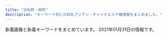 ```yaml
---
title: "浜松町・田町"
description: "キーワード別にの巨乳アジアン・チャイナエステ嬢情報をまとめました。"
---
```


新着画像と新着キーワードをまとめています。
2021年01月31日の情報です。

<DmmAffiliateIns />
<KeywordTable
  shops={
    [
    {
        "keywords": {
            "85": 4,
            "88": 10,
            "87": 6,
            "E": 6,
            "84": 4
        },
        "station": "JR\u7530\u753a\u99c5\u4e09\u7530\u53e3",
        "url": "http://body-heal.net/",
        "img_links": [
            "http://body-heal.net/staffPhoto/b20180926231950.jpg",
            "http://body-heal.net/staffPhoto/b20180721035111.jpg",
            "http://body-heal.net/staffPhoto/b20190117105438.jpg",
            "http://body-heal.net/staffPhoto/b20190218130854.jpg",
            "http://body-heal.net/images/store/06.jpg",
            "http://body-heal.net/staffPhoto/b20190608220420.jpg",
            "http://body-heal.net/uploadfiles/images/campaignBodyHealNet.jpg",
            "http://body-heal.net/staffPhoto/b20190120201033.jpg",
            "http://body-heal.net/images/store/04.jpg",
            "http://body-heal.net/js/sliderLine/slide_next.png",
            "http://body-heal.net/images/access/01.jpg",
            "http://body-heal.net/images/access/03.jpg",
            "http://body-heal.net/images/store/05.jpg",
            "http://body-heal.net/images/access/04.jpg",
            "http://body-heal.net/images/show.jpg",
            "http://body-heal.net/images/access/02.jpg",
            "http://body-heal.net/images/store/01.jpg",
            "http://body-heal.net/staffPhoto/b20190608222039.jpg",
            "http://body-heal.net/js/sliderLine/slide_prev.png",
            "http://body-heal.net/images/access/05.jpg"
        ],
        "name": "Tami"
    },
    {
        "keywords": {
            "88": 3,
            "86": 14,
            "84": 6,
            "85": 16,
            "90": 2,
            "\u80f8": 1
        },
        "name": "LEON",
        "url": "http://es-leon.link/",
        "img_links": [
            "http://es-leon.link/photos/sites/45/2020/10/2020100103205130.jpg",
            "http://es-leon.link/images/guide4.jpg",
            "http://es-leon.link/photos/sites/45/2021/01/2021010815020621.jpg",
            "http://es-leon.link/images/guide7.jpg",
            "http://es-leon.link/photos/sites/45/2020/11/2020110919590942.jpg",
            "http://es-leon.link/images/nav_link04_no.png",
            "http://es-leon.link/images/qr.png",
            "http://es-leon.link/photos/sites/45/2020/10/2020102507501385.jpg",
            "http://es-leon.link/images/slider01.jpg",
            "http://es-leon.link/photos/sites/45/2020/10/2020101404192576.jpg",
            "http://es-leon.link/images/slider03.jpg",
            "http://es-leon.link/photos/sites/45/2021/01/2021012521314587.jpg",
            "http://es-leon.link/photos/sites/45/2020/10/202010010328436.jpg",
            "http://es-leon.link/photos/sites/45/2020/10/2020101318300043.jpg",
            "http://es-leon.link/images/guide2.jpg",
            "http://es-leon.link/photos/sites/45/2020/11/2020110919583922.jpg",
            "http://es-leon.link/images/nav_link02_no.png",
            "http://es-leon.link/photos/sites/45/2021/01/2021012704390070.jpg",
            "http://es-leon.link/photos/sites/45/2020/10/2020102507510838.jpg",
            "http://es-leon.link/images/slider02.jpg",
            "http://es-leon.link/images/img_info.jpg",
            "http://es-leon.link/photos/sites/45/2020/10/2020100103240520.jpg",
            "http://es-leon.link/photos/sites/45/2020/12/2020120418563847.jpg",
            "http://es-leon.link/photos/sites/45/2021/01/202101312151233.jpg",
            "http://es-leon.link/photos/sites/45/2021/01/2021012518580693.jpg",
            "http://es-leon.link/photos/sites/45/2020/10/2020100103205186.jpg",
            "http://es-leon.link/photos/sites/45/2020/11/2020110919573849.jpg",
            "http://es-leon.link/photos/sites/45/2021/01/2021012704395958.jpg",
            "http://es-leon.link/photos/sites/45/2020/11/2020110919595348.jpg",
            "http://es-leon.link/photos/sites/45/2020/10/2020101318404076.jpg",
            "http://es-leon.link/photos/sites/45/2021/01/202101191348045.jpg",
            "http://es-leon.link/photos/sites/45/2021/01/2021013015574893.jpg",
            "http://es-leon.link/photos/sites/45/2020/10/2020101318294854.jpg",
            "http://es-leon.link/photos/sites/45/2020/10/2020101318405051.jpg",
            "http://es-leon.link/photos/sites/45/2020/10/2020102507504664.jpg",
            "http://es-leon.link/images/guide6.jpg",
            "http://es-leon.link/images/profile.png",
            "http://es-leon.link/photos/sites/45/2020/12/2020120418570321.jpg",
            "http://es-leon.link/photos/sites/45/2021/01/2021012715504278.jpg",
            "http://es-leon.link/images/guide5.jpg",
            "http://es-leon.link/photos/sites/45/2020/11/2020110919593136.jpg",
            "http://es-leon.link/images/guide1.png",
            "http://es-leon.link/photos/sites/45/2020/10/2020101205424345.jpg",
            "http://es-leon.link/images/nav_link06_no.png",
            "http://es-leon.link/photos/sites/45/2020/11/2020110219263997.jpg",
            "http://es-leon.link/images/lineline.png",
            "http://es-leon.link/photos/sites/45/2020/10/2020101318402898.jpg",
            "http://es-leon.link/images/card.png",
            "http://es-leon.link/images/guide1.jpg",
            "http://es-leon.link/images/nav_link07_no.png",
            "http://es-leon.link/images/guide3.jpg",
            "http://es-leon.link/photos/sites/45/2020/10/2020100103205050.jpg",
            "http://es-leon.link/photos/sites/45/2020/10/2020100103034891.jpg",
            "http://es-leon.link/photos/sites/45/2020/10/2020101205420372.jpg",
            "http://es-leon.link/photos/sites/45/2020/10/2020101205422328.jpg",
            "http://es-leon.link/images/nav_link05_no.png",
            "http://es-leon.link/photos/sites/45/2020/10/2020102507503499.jpg",
            "http://es-leon.link/images/nav_link03_no.png",
            "http://es-leon.link/photos/sites/45/2020/10/2020100103240526.jpg",
            "http://es-leon.link/images/slider04.jpg",
            "http://es-leon.link/images/pagetop.jpg",
            "http://es-leon.link/images/guide8.jpg",
            "http://es-leon.link/photos/sites/45/2021/01/2021010815022674.jpg",
            "http://es-leon.link/photos/sites/45/2020/11/2020111904152242.jpg",
            "http://es-leon.link/photos/sites/45/2021/01/2021013016413450.jpg",
            "http://es-leon.link/photos/sites/45/2021/01/2021012715354091.jpg",
            "http://es-leon.link/photos/sites/45/2020/10/2020100103284496.jpg",
            "http://es-leon.link/images/slider00.jpg",
            "http://es-leon.link/images/nav_link01_no.png",
            "http://es-leon.link/images/header.png",
            "http://es-leon.link/photos/sites/45/2020/10/2020102507495672.jpg",
            "http://es-leon.link/images/guide2.png"
        ],
        "station": "JR\u65b0\u6a4b\u99c5\u70cf\u68ee\u53e3"
    },
    {
        "keywords": {},
        "station": "JR\u65b0\u6a4b\u99c5\u65e5\u6bd4\u8c37\u53e3",
        "name": "\u862d \u990a\u8eab\u9928",
        "img_links": [
            "http://heal-arm.com/media/sites/6/2020/05/2-1.jpg",
            "http://heal-arm.com/media/sites/6/2020/05/favicon.png",
            "http://heal-arm.com/media/sites/6/2020/05/2.jpg",
            "http://heal-arm.com/media/sites/6/elementor/thumbs/favicon-p04pr4k6jngsiakzwccm2bkknysbm22i953lrof2dk.png",
            "http://heal-arm.com/media/sites/6/2020/05/1-1.jpg",
            "http://heal-arm.com/media/sites/6/2020/05/1.jpg",
            "http://heal-arm.com/media/sites/6/2020/05/4.jpg",
            "http://heal-arm.com/media/sites/6/2020/05/3.jpg",
            "http://heal-arm.com/media/sites/6/2020/12/1.jpg",
            "http://heal-arm.com/media/sites/6/2020/05/3-1.jpg",
            "http://heal-arm.com/media/sites/6/2021/01/5569E868-7ACE-4BF2-9F7C-D9B6DD8BCB4A.jpeg",
            "http://heal-arm.com/media/sites/6/2021/01/5569E868-7ACE-4BF2-9F7C-D9B6DD8BCB4A-225x300.jpeg"
        ],
        "url": "http://heal-arm.com/"
    },
    {
        "name": "\u68ee\u306e\u9999",
        "url": "https://www.morinokaori-massage.com/",
        "keywords": {},
        "station": "JR\u7530\u753a\u99c5\u897f\u53e3",
        "img_links": [
            "https://static.wixstatic.com/media/c0eb72_026f8703429f4d1a93067d6664ba9e24~mv2.png",
            "https://static.wixstatic.com/media/c0eb72_349ce6f6faed4c09b9ec1e412ba7a370~mv2.jpg",
            "https://static.wixstatic.com/media/c0eb72_068fd8e3a6034963bb1dcf1002759294~mv2.png",
            "https://static.wixstatic.com/media/c0eb72_43f5a28bd3004602b64ed4bc3095af0e~mv2.png",
            "https://static.wixstatic.com/media/c0eb72_9f57c6ba804e4a55805040f7832a3bb9~mv2.png"
        ]
    },
    {
        "url": "https://minazuki-tokyo.com/",
        "station": "JR\u6d5c\u677e\u753a\u99c5\u5357\u53e3",
        "keywords": {
            "87": 2,
            "C": 2,
            "83": 3,
            "90": 2,
            "86": 1
        },
        "img_links": [
            "https://minazuki-tokyo.com/wp-content/uploads/2020/11/staff1-200x200.png",
            "https://minazuki-tokyo.com/wp-content/uploads/2020/11/photo02.png",
            "https://minazuki-tokyo.com/wp-content/uploads/2020/11/news03-390x195.png",
            "https://minazuki-tokyo.com/wp-content/uploads/2020/11/staff6-200x200.png",
            "https://minazuki-tokyo.com/wp-content/uploads/2020/11/sub04_p.png",
            "https://minazuki-tokyo.com/wp-content/uploads/2020/11/news03-200x200.png",
            "https://minazuki-tokyo.com/wp-content/uploads/2020/11/photo04.png",
            "https://minazuki-tokyo.com/wp-content/uploads/2020/11/news05-640x348.png",
            "https://minazuki-tokyo.com/wp-content/uploads/2020/11/staff3.png",
            "https://minazuki-tokyo.com/wp-content/uploads/2020/11/sub03_p.png",
            "https://minazuki-tokyo.com/wp-content/uploads/2020/11/news03-640x348.png",
            "https://minazuki-tokyo.com/wp-content/uploads/2020/11/price.png",
            "https://minazuki-tokyo.com/wp-content/uploads/2020/11/news01-390x195.png",
            "https://minazuki-tokyo.com/wp-content/uploads/2020/11/top1.png",
            "https://minazuki-tokyo.com/wp-content/uploads/2020/11/news05-200x200.png",
            "https://minazuki-tokyo.com/wp-content/uploads/2020/11/news06-390x195.png",
            "https://minazuki-tokyo.com/wp-content/uploads/2020/11/photo05.png",
            "https://minazuki-tokyo.com/wp-content/uploads/2020/11/staff2.png",
            "https://minazuki-tokyo.com/wp-content/uploads/2020/12/add2.png",
            "https://minazuki-tokyo.com/wp-content/uploads/2020/11/news07-640x348.png",
            "https://minazuki-tokyo.com/wp-content/uploads/2020/11/news06-640x348.png",
            "https://minazuki-tokyo.com/wp-content/uploads/2020/11/sub02_p.png",
            "https://minazuki-tokyo.com/wp-content/uploads/2020/11/staff5-200x200.png",
            "https://minazuki-tokyo.com/wp-content/uploads/2020/11/photo01.png",
            "https://minazuki-tokyo.com/wp-content/uploads/2020/11/sub01_p.png",
            "https://minazuki-tokyo.com/wp-content/uploads/2020/11/news01-200x200.png",
            "https://minazuki-tokyo.com/wp-content/uploads/2020/11/news06-200x200.png",
            "https://minazuki-tokyo.com/wp-content/uploads/2020/11/news07-390x195.png",
            "https://minazuki-tokyo.com/wp-content/uploads/2020/11/staff1.png",
            "https://minazuki-tokyo.com/wp-content/uploads/2020/11/news01-640x348.png",
            "https://minazuki-tokyo.com/wp-content/uploads/2020/11/staff3-200x200.png",
            "https://minazuki-tokyo.com/wp-content/uploads/2020/11/news07-200x200.png",
            "https://minazuki-tokyo.com/wp-content/uploads/2020/11/staff5.png",
            "https://minazuki-tokyo.com/wp-content/uploads/2020/11/staff6.png",
            "https://minazuki-tokyo.com/wp-content/uploads/2020/11/news04-640x348.png",
            "https://minazuki-tokyo.com/wp-content/uploads/2020/11/news04-390x195.png",
            "https://minazuki-tokyo.com/wp-content/uploads/2020/11/photo03.png",
            "https://minazuki-tokyo.com/wp-content/uploads/2020/11/staff2-200x200.png",
            "https://minazuki-tokyo.com/wp-content/uploads/2020/11/news05-390x195.png"
        ],
        "name": "\u6c34\u7121\u6708\uff5e\u307f\u306a\u3065\u304d\uff5e"
    },
    {
        "img_links": [
            "https://static.wixstatic.com/media/ff29a7_47d81575374144dda595a587847070b9~mv2.jpg",
            "https://static.wixstatic.com/media/ff29a7_d6b424065e3946fc8a31bd093d286366~mv2.jpg",
            "https://static.wixstatic.com/media/096f64_9dd53b8d3bbc46b7a5d8f8f9f83f67c0~mv2.jpg",
            "https://static.wixstatic.com/media/ff29a7_d9f852b350a141b1ae8d7d80ce91ecfa~mv2.jpg",
            "https://static.wixstatic.com/media/096f64_74d971185d704fdc84b70e0c1b3fad87~mv2.png",
            "https://static.wixstatic.com/media/ff29a7_5a71cab9e560455a86a69dee65e387e6~mv2.jpg",
            "https://static.wixstatic.com/media/ff29a7_996c77cb89cc4012a35bb0813c645fdf~mv2.jpg",
            "https://static.wixstatic.com/media/096f64_f44509cd762744dc939f70f318a6882b~mv2.jpg",
            "https://static.wixstatic.com/media/096f64_86555ca80ef14b6ebdbbf7aa72a380fc~mv2.jpg",
            "https://static.wixstatic.com/media/096f64_10d0713f8b274a5b8f6b2944f7fee791~mv2.jpg",
            "https://static.wixstatic.com/media/096f64_52d4813cc07e460bb6afbcc198483fb5~mv2.jpg",
            "https://static.wixstatic.com/media/096f64_8257be981a5140629dd93b0518612408~mv2.png"
        ],
        "keywords": {},
        "name": "\u30df\u30fc\u30c7\u30a3\u30fc",
        "url": "https://www.meedeemassage.com/",
        "station": "JR\u65b0\u6a4b\u99c5\u65e5\u6bd4\u8c37\u53e3"
    },
    {
        "url": "https://hamamatsucho-esthe.work/",
        "img_links": [
            "https://hamamatsucho-esthe.work/room/4-l.jpg",
            "https://hamamatsucho-esthe.work/images/clear.png",
            "https://hamamatsucho-esthe.work/icon/twitter.png",
            "https://hamamatsucho-esthe.work/staff/yuki-l1.jpg",
            "https://hamamatsucho-esthe.work/staff/momo-l1.jpg",
            "https://hamamatsucho-esthe.work/staff/nanami-l1.jpg",
            "https://hamamatsucho-esthe.work/room/1-l.jpg",
            "https://hamamatsucho-esthe.work/room/4-s.jpg",
            "https://hamamatsucho-esthe.work/room/2-l.jpg",
            "https://hamamatsucho-esthe.work/staff/sora-s1.jpg",
            "https://hamamatsucho-esthe.work/2018/11/09/kana-s1.jpg",
            "https://hamamatsucho-esthe.work/images/main1.jpg",
            "https://hamamatsucho-esthe.work/button/blog.png",
            "https://hamamatsucho-esthe.work/room/esthe1.jpg",
            "https://hamamatsucho-esthe.work/icon/line.png",
            "https://hamamatsucho-esthe.work/menu/gallery.png",
            "https://hamamatsucho-esthe.work/staff/maki-l1.jpg",
            "https://hamamatsucho-esthe.work/2019/11/05/nanami-s1.jpg",
            "https://hamamatsucho-esthe.work/2019/01/14/emi-s1.jpg",
            "https://hamamatsucho-esthe.work/2019/05/25/riko-s1.jpg",
            "https://hamamatsucho-esthe.work/button/staff.png",
            "https://hamamatsucho-esthe.work/menu/home.png",
            "https://hamamatsucho-esthe.work/staff/sora-l1.jpg",
            "https://hamamatsucho-esthe.work/2020/01/05/yuki-s1.jpg",
            "https://hamamatsucho-esthe.work/2018/12/26/sayaka-s1.jpg",
            "https://hamamatsucho-esthe.work/2018/09/10/misa-s1.jpg",
            "https://hamamatsucho-esthe.work/room/3-l.jpg",
            "https://hamamatsucho-esthe.work/menu/friend.png",
            "https://hamamatsucho-esthe.work/2019/05/25/koko-s1.jpg",
            "https://hamamatsucho-esthe.work/icon/facebook.png",
            "https://hamamatsucho-esthe.work/staff/momo-s1.jpg",
            "https://hamamatsucho-esthe.work/button/home.png",
            "https://hamamatsucho-esthe.work/room/2-s.jpg",
            "https://hamamatsucho-esthe.work/room/esthe2.jpg",
            "https://hamamatsucho-esthe.work/staff/riko-s1.jpg",
            "https://hamamatsucho-esthe.work/staff/yuki-s1.jpg",
            "https://hamamatsucho-esthe.work/2020/07/30/maki-s1.jpg",
            "https://hamamatsucho-esthe.work/menu/info.png",
            "https://hamamatsucho-esthe.work/menu/blog.png",
            "https://hamamatsucho-esthe.work/2020/11/06/momo-s1.jpg",
            "https://hamamatsucho-esthe.work/images/flower.png",
            "https://hamamatsucho-esthe.work/room/3-s.jpg",
            "https://hamamatsucho-esthe.work/images/footer-l.png",
            "https://hamamatsucho-esthe.work/room/1-s.jpg",
            "https://hamamatsucho-esthe.work/2019/06/14/riri-s1.jpg",
            "https://hamamatsucho-esthe.work/images/main-sp.jpg",
            "https://hamamatsucho-esthe.work/2018/09/10/sora-s1.jpg",
            "https://hamamatsucho-esthe.work/images/qrcode.png",
            "https://hamamatsucho-esthe.work/staff/nanami-s1.jpg",
            "https://hamamatsucho-esthe.work/staff/maki-s1.jpg",
            "https://hamamatsucho-esthe.work/room/esthe3.jpg",
            "https://hamamatsucho-esthe.work/images/footer-r.png",
            "https://hamamatsucho-esthe.work/icon/google_plus.png"
        ],
        "station": "JR\u6d5c\u677e\u753a\u99c5\u5317\u53e3",
        "keywords": {
            "F": 14,
            "E": 7,
            "C": 14
        },
        "name": "Artemis"
    },
    {
        "station": "JR\u6d5c\u677e\u753a\u99c5\u5357\u53e3",
        "keywords": {},
        "url": "http://www.es-tokyo.link",
        "img_links": [
            "http://www.es-tokyo.link/images/tel.jpg",
            "http://www.es-tokyo.link/img/hikari1.jpg",
            "http://www.es-tokyo.link/images/interior_t.jpg",
            "http://www.es-tokyo.link/images/27.jpg",
            "http://www.es-tokyo.link/images/24.jpg",
            "http://www.es-tokyo.link/images/22.jpg",
            "http://www.es-tokyo.link/images/3.jpg",
            "http://www.es-tokyo.link/img/izumi2.jpg",
            "http://www.es-tokyo.link/img/erin2.jpg",
            "http://www.es-tokyo.link/images/head.jpg",
            "http://www.es-tokyo.link/images/mobile.jpg",
            "http://www.es-tokyo.link/img/suzu1.jpg",
            "http://www.es-tokyo.link/images/b3.jpg",
            "http://www.es-tokyo.link/images/20.jpg",
            "http://www.es-tokyo.link/img/mayu1.jpg",
            "http://www.es-tokyo.link/images/9.jpg",
            "http://www.es-tokyo.link/images/sys1.jpg",
            "http://www.es-tokyo.link/images/int1.jpg",
            "http://www.es-tokyo.link/images/25.jpg",
            "http://www.es-tokyo.link/images/staff_t.jpg",
            "http://www.es-tokyo.link/img/rin1.jpg",
            "http://www.es-tokyo.link/images/newface.jpg",
            "http://www.es-tokyo.link/images/23.jpg",
            "http://www.es-tokyo.link/images/19.jpg",
            "http://www.es-tokyo.link/img/ami1.jpg",
            "http://www.es-tokyo.link/img/naomi1.jpg",
            "http://www.es-tokyo.link/img/emili1.jpg",
            "http://www.es-tokyo.link/images/int2.jpg",
            "http://www.es-tokyo.link/images/news.jpg",
            "http://www.es-tokyo.link/img/minami1.jpg",
            "http://www.es-tokyo.link/images/32.jpg",
            "http://www.es-tokyo.link/img/yui1.jpg",
            "http://www.es-tokyo.link/img/kaori1.jpg",
            "http://www.es-tokyo.link/img/miwa1.jpg",
            "http://www.es-tokyo.link/images/sys2.jpg",
            "http://www.es-tokyo.link/img/momoko1.jpg",
            "http://www.es-tokyo.link/images/5.jpg",
            "http://www.es-tokyo.link/images/31.jpg",
            "http://www.es-tokyo.link/images/28.jpg",
            "http://www.es-tokyo.link/images/30.jpg",
            "http://www.es-tokyo.link/images/b1.jpg",
            "http://www.es-tokyo.link/img/izumi1.jpg",
            "http://www.es-tokyo.link/images/s1.png",
            "http://www.es-tokyo.link/images/b2.jpg",
            "http://www.es-tokyo.link/img/erin1.jpg",
            "http://www.es-tokyo.link/img/minami2.jpg"
        ],
        "name": "Pandora*\u30d1\u30f3\u30c9\u30e9"
    },
    {
        "keywords": {
            "86": 1,
            "88": 1,
            "87": 3,
            "D": 5
        },
        "station": "JR\u65b0\u6a4b\u99c5\u65e5\u6bd4\u8c37\u53e3",
        "name": "\u5e78\u305b\u306e\u6642\u9593",
        "url": "http://www.shiawasenojikan.esjp.info/",
        "img_links": [
            "http://www.shiawasenojikan.esjp.info/files/003.jpg",
            "http://www.shiawasenojikan.esjp.info/images/mobile.jpg",
            "http://www.shiawasenojikan.esjp.info/images/interior_t.jpg",
            "http://www.shiawasenojikan.esjp.info/images/link_t.jpg",
            "http://www.shiawasenojikan.esjp.info/images/staff_t.jpg",
            "http://www.shiawasenojikan.esjp.info/files/009.jpg",
            "http://www.shiawasenojikan.esjp.info/images/sys2.jpg",
            "http://www.shiawasenojikan.esjp.info/images/tel.jpg",
            "http://www.shiawasenojikan.esjp.info/files/001.jpg",
            "http://www.shiawasenojikan.esjp.info/images/int2.jpg",
            "http://www.shiawasenojikan.esjp.info/files/015.jpg",
            "http://www.shiawasenojikan.esjp.info/images/sys1.jpg",
            "http://www.shiawasenojikan.esjp.info/images/head.jpg",
            "http://www.shiawasenojikan.esjp.info/files/010.jpg",
            "http://www.shiawasenojikan.esjp.info/images/news.jpg"
        ]
    },
    {
        "keywords": {},
        "img_links": [
            "http://shiawase.mssg.jp/images/staff_image/staff_d02.jpg",
            "http://shiawase.mssg.jp/images/staff_one/staff_one_03.jpg",
            "http://shiawase.mssg.jp/images/staff/sta_0z10.jpg",
            "http://shiawase.mssg.jp/images/staff_image/staff_d01a.jpg",
            "http://shiawase.mssg.jp/images/staff_image/staff_d04.jpg",
            "http://shiawase.mssg.jp/images/gallery/gallery_101.jpg",
            "http://shiawase.mssg.jp/images/system/syatem_303.jpg",
            "http://shiawase.mssg.jp/images/top/top_06.jpg",
            "http://shiawase.mssg.jp/images/staff/sta_08.jpg",
            "http://shiawase.mssg.jp/images/top/top_01.jpg",
            "http://shiawase.mssg.jp/images/home/index_page_top.jpg",
            "http://shiawase.mssg.jp/images/staff_image/staff_d05a.jpg",
            "http://shiawase.mssg.jp/images/staff/sta_0z9.jpg",
            "http://shiawase.mssg.jp/images/staff/sta_0z12.jpg",
            "http://shiawase.mssg.jp/images/staff/sta_023.jpg",
            "http://shiawase.mssg.jp/images/staff_one/staff_one_08.png",
            "http://shiawase.mssg.jp/images/staff_one/staff_one_02.jpg",
            "http://shiawase.mssg.jp/images/staff/sta_04.jpg",
            "http://shiawase.mssg.jp/images/staff_image/staff_d01b.jpg",
            "http://shiawase.mssg.jp/images/top/top_08.png",
            "http://shiawase.mssg.jp/images/staff_one/staff_one_04.jpg",
            "http://shiawase.mssg.jp/images/top/top_04.jpg",
            "http://shiawase.mssg.jp/images/staff/sta_010.jpg",
            "http://shiawase.mssg.jp/images/home/QR.png",
            "http://shiawase.mssg.jp/images/home/index_03.jpg",
            "http://shiawase.mssg.jp/images/top/top_05.jpg",
            "http://shiawase.mssg.jp/images/gallery/gallery_404.jpg",
            "http://shiawase.mssg.jp/images/gallery/gallery_103.jpg",
            "http://shiawase.mssg.jp/images/staff_image/staff_d05b.jpg",
            "http://shiawase.mssg.jp/images/staff_image/staff_d06.jpg",
            "http://shiawase.mssg.jp/images/system/syatem_301.jpg",
            "http://shiawase.mssg.jp/images/staff/sta_0z2.jpg",
            "http://shiawase.mssg.jp/images/staff_one/staff_one_top.jpg",
            "http://shiawase.mssg.jp/images/home/index_04.jpg",
            "http://shiawase.mssg.jp/images/staff_image/staff_d03.jpg",
            "http://shiawase.mssg.jp/images/top/top_02.jpg",
            "http://shiawase.mssg.jp/images/gallery/gallery_104.jpg",
            "http://shiawase.mssg.jp/images/staff_one/staff_one_01.jpg",
            "http://shiawase.mssg.jp/images/staff/staff_top.jpg",
            "http://shiawase.mssg.jp/images/top/top_03.jpg",
            "http://shiawase.mssg.jp/images/gallery/gallery_102.jpg",
            "http://shiawase.mssg.jp/images/gallery/gallery_401.jpg",
            "http://shiawase.mssg.jp/images/staff_one/staff_one_07.png",
            "http://shiawase.mssg.jp/images/gallery/gallery_402.jpg",
            "http://shiawase.mssg.jp/images/staff/sta_021.jpg",
            "http://shiawase.mssg.jp/images/home/index_tel.jpg",
            "http://shiawase.mssg.jp/images/staff/sta_03.jpg",
            "http://shiawase.mssg.jp/images/home/top_qp.jpg",
            "http://shiawase.mssg.jp/images/staff_image/staff_d02b.jpg",
            "http://shiawase.mssg.jp/images/gallery/gallery_top.jpg",
            "http://shiawase.mssg.jp/images/gallery/gallery_01.jpg",
            "http://shiawase.mssg.jp/images/staff/sta_0z8.jpg",
            "http://shiawase.mssg.jp/images/staff/sta_01.jpg",
            "http://shiawase.mssg.jp/images/staff_one/staff_one_05.jpg",
            "http://shiawase.mssg.jp/images/gallery/gallery_403.jpg",
            "http://shiawase.mssg.jp/images/home/index_qup.jpg",
            "http://shiawase.mssg.jp/images/system/syatem_302.jpg"
        ],
        "name": "\u3057\u3042\u308f\u305b\uff5eSHIAWASE\uff5e",
        "url": "http://shiawase.mssg.jp/",
        "station": "JR\u7530\u753a\u99c5\u897f\u53e3"
    },
    {
        "name": "\u7e01",
        "img_links": [
            "http://tamachi-en.link/images/g3.jpg",
            "http://tamachi-en.link/images/g2.jpg",
            "http://tamachi-en.link/images/g4.jpg",
            "http://tamachi-en.link/images/zi_staff.png",
            "http://tamachi-en.link/images/g6.jpg",
            "http://tamachi-en.link/images/g1.jpg",
            "http://tamachi-en.link/images/g8.jpg",
            "http://tamachi-en.link/images/g5.jpg",
            "http://tamachi-en.link/images/new1.jpg",
            "http://tamachi-en.link/images/zi_link.png",
            "http://tamachi-en.link/images/mobile.png",
            "http://tamachi-en.link/images/g0.jpg",
            "http://tamachi-en.link/images/top.jpg"
        ],
        "keywords": {
            "C": 15
        },
        "station": "JR\u7530\u753a\u99c5\u6771\u53e3",
        "url": "http://tamachi-en.link/"
    },
    {
        "url": "https://hamamatsucho-mensesthe.com/",
        "img_links": [
            "https://hamamatsucho-mensesthe.com/staff2/wp-content/uploads/2021/01/maki05.png",
            "https://hamamatsucho-mensesthe.com/menu/gallery.png",
            "https://hamamatsucho-mensesthe.com/miyuki01.png",
            "https://hamamatsucho-mensesthe.com/staff/yoko-l1.jpg",
            "https://hamamatsucho-mensesthe.com/images/footer-r.png",
            "https://hamamatsucho-mensesthe.com/room/1.jpg",
            "https://hamamatsucho-mensesthe.com/room/3.jpg",
            "https://hamamatsucho-mensesthe.com/2018/06/08/hana-s2.jpg",
            "https://hamamatsucho-mensesthe.com/images/main-sp.jpg",
            "https://hamamatsucho-mensesthe.com/menu/info.png",
            "https://hamamatsucho-mensesthe.com/2018/12/21/koko-s1.jpg",
            "https://hamamatsucho-mensesthe.com/menu/friend.png",
            "https://hamamatsucho-mensesthe.com/icon/twitter.png",
            "https://hamamatsucho-mensesthe.com/staff/nana-l1.jpg",
            "https://hamamatsucho-mensesthe.com/button/staff.png",
            "https://hamamatsucho-mensesthe.com/staff2/wp-content/uploads/2019/12/yuki22-1.png",
            "https://hamamatsucho-mensesthe.com/staff/yuyu-l1.jpg",
            "https://hamamatsucho-mensesthe.com/staff2/wp-content/uploads/2019/12/haru-1.png",
            "https://hamamatsucho-mensesthe.com/images/footer-l.png",
            "https://hamamatsucho-mensesthe.com/images/main1.jpg",
            "https://hamamatsucho-mensesthe.com/room/esthe3.jpg",
            "https://hamamatsucho-mensesthe.com/icon/google_plus.png",
            "https://hamamatsucho-mensesthe.com/room/esthe1.jpg",
            "https://hamamatsucho-mensesthe.com/staff2/wp-content/uploads/2020/11/yuyu03.png",
            "https://hamamatsucho-mensesthe.com/staff2/wp-content/uploads/2019/12/nanami02-2.png",
            "https://hamamatsucho-mensesthe.com/menu/sche.png",
            "https://hamamatsucho-mensesthe.com/button/sche.png",
            "https://hamamatsucho-mensesthe.com/room/4.jpg",
            "https://hamamatsucho-mensesthe.com/staff2/wp-content/uploads/2021/01/miyuki01.png",
            "https://hamamatsucho-mensesthe.com/staff/arisa-l1.jpg",
            "https://hamamatsucho-mensesthe.com/images/header3.png",
            "https://hamamatsucho-mensesthe.com/staff/yuyu-s1.jpg",
            "https://hamamatsucho-mensesthe.com/staff/nana-s1.jpg",
            "https://hamamatsucho-mensesthe.com/kumi1.jpg",
            "https://hamamatsucho-mensesthe.com/staff/arisa-s1.jpg",
            "https://hamamatsucho-mensesthe.com/images/clear.png",
            "https://hamamatsucho-mensesthe.com/2018/03/02/anna-s1.jpg",
            "https://hamamatsucho-mensesthe.com/staff/koko-l1.jpg",
            "https://hamamatsucho-mensesthe.com/kumi2.jpg",
            "https://hamamatsucho-mensesthe.com/2018/06/12/yoko-s1.jpg",
            "https://hamamatsucho-mensesthe.com/staff2/wp-content/uploads/2020/11/siruet.png",
            "https://hamamatsucho-mensesthe.com/button/home.png",
            "https://hamamatsucho-mensesthe.com/2018/11/23/arisa-s1.jpg",
            "https://hamamatsucho-mensesthe.com/staff2/wp-content/uploads/2020/11/momo02.png",
            "https://hamamatsucho-mensesthe.com/icon/line.png",
            "https://hamamatsucho-mensesthe.com/2017/10/08/ruru-s1.jpg",
            "https://hamamatsucho-mensesthe.com/room/2.jpg",
            "https://hamamatsucho-mensesthe.com/staff2/wp-content/uploads/2020/02/yaya02.png",
            "https://hamamatsucho-mensesthe.com/staff2/wp-content/uploads/2020/01/ai01.png",
            "https://hamamatsucho-mensesthe.com/menu/home.png",
            "https://hamamatsucho-mensesthe.com/2018/12/21/yuyu-s1.jpg",
            "https://hamamatsucho-mensesthe.com/staff/koko-s1.jpg",
            "https://hamamatsucho-mensesthe.com/icon/facebook.png",
            "https://hamamatsucho-mensesthe.com/staff/yoko-s1.jpg",
            "https://hamamatsucho-mensesthe.com/room/esthe2.jpg"
        ],
        "name": "Oriental Spa",
        "station": "JR\u6d5c\u677e\u753a\u99c5\u5317\u53e3",
        "keywords": {
            "F": 4,
            "D": 6,
            "E": 1
        }
    },
    {
        "station": "JR\u65b0\u6a4b\u99c5\u70cf\u68ee\u53e3",
        "name": "Aroma Coco8",
        "keywords": {
            "\u80f8": 4,
            "F": 2,
            "E": 14,
            "D": 5,
            "\u4e73": 4,
            "\u30bb\u30af\u30b7\u30fc": 2
        },
        "img_links": [
            "https://aroma-queen.work/images/st/st_jj_1.jpg",
            "https://aroma-queen.work/images/st/st_shizuka_1.jpg",
            "https://aroma-queen.work/images/st/st_rinda_0.jpg",
            "https://aroma-queen.work/images/st/st_kou2.jpg",
            "https://aroma-queen.work/images/st/st_aya_1.jpg",
            "https://aroma-queen.work/images/st/st_rinda_4.jpg",
            "https://aroma-queen.work/images/st/st_rinda_1.jpg",
            "https://aroma-queen.work/images/st/st_20_1.jpg",
            "https://aroma-queen.work/images/st/st_pink_1.jpg",
            "https://aroma-queen.work/images/st/st_saya_1.jpg",
            "https://aroma-queen.work/images/st/st_kiki_1.jpg",
            "https://aroma-queen.work/images/top_campaign_spring.jpg",
            "https://aroma-queen.work/images/st/st_sayuri_1.jpg",
            "https://aroma-queen.work/images/st/st_22.jpg",
            "https://aroma-queen.work/images/st/st_rena_2.jpg",
            "https://aroma-queen.work/images/st/st_nuna.jpg",
            "https://aroma-queen.work/images/st/st_chiba_2.jpg",
            "https://aroma-queen.work/images/st/st_emi_1.jpg",
            "https://aroma-queen.work/images/st/st_hara3.jpg",
            "https://aroma-queen.work/images/st/st_joy.jpg",
            "https://aroma-queen.work/images/st/st_joy_1.jpg",
            "https://aroma-queen.work/images/st/st_bibi_1.jpg",
            "https://aroma-queen.work/images/st/st_sasa_3.jpg",
            "https://aroma-queen.work/images/st/st_pink_2.jpg",
            "https://aroma-queen.work/images/st/st_ryuu_2.jpg",
            "https://aroma-queen.work/images/st/st_10_1.jpg",
            "https://aroma-queen.work/images/st/st_rei.jpg",
            "https://aroma-queen.work/images/st/st_mirror_2.jpg",
            "https://aroma-queen.work/images/st/st_ou_3.jpg",
            "https://aroma-queen.work/images/st/st_hana_2.jpg",
            "https://aroma-queen.work/images/st/st_koy_2.jpg",
            "https://aroma-queen.work/images/st/st_mayumi_1.jpg",
            "https://aroma-queen.work/images/st/st_jasmine_1.jpg",
            "https://aroma-queen.work/images/st/st_yuri_2.jpg",
            "https://aroma-queen.work/images/st/st_ai.jpg",
            "https://aroma-queen.work/images/st/st_25.jpg",
            "https://aroma-queen.work/images/st/st_get_3.jpg",
            "https://aroma-queen.work/images/st/st_get_1.jpg",
            "https://aroma-queen.work/images/top2.png",
            "https://aroma-queen.work/images/st/st_mayumi_2.jpg",
            "https://aroma-queen.work/images/st/st_anan.jpg",
            "https://aroma-queen.work/images/st/st_10_2.jpg",
            "https://aroma-queen.work/images/st/st_aya.jpg",
            "https://aroma-queen.work/images/st/st_13.jpg",
            "https://aroma-queen.work/images/st/st_cindy.jpg",
            "https://aroma-queen.work/images/st/st_ami_2.jpg",
            "https://aroma-queen.work/images/st/st_kiki2.jpg",
            "https://aroma-queen.work/images/st/st_eri.jpg",
            "https://aroma-queen.work/images/week_campaign.jpg",
            "https://aroma-queen.work/images/st/st_risa_1.jpg",
            "https://aroma-queen.work/images/st/st_aiko_1.jpg",
            "https://aroma-queen.work/images/st/st_ai_1.jpg",
            "https://aroma-queen.work/images/st/st_kaori_1.jpg",
            "https://aroma-queen.work/images/st/st_chiba_4.jpg",
            "https://aroma-queen.work/images/st/st_nuna3.jpg",
            "https://aroma-queen.work/images/st/st_yuri.jpg",
            "https://aroma-queen.work/images/st/st_ai1.jpg",
            "https://aroma-queen.work/images/st/st_pink_3.jpg",
            "https://aroma-queen.work/images/st/st_dan_3.jpg",
            "https://aroma-queen.work/images/st/st_yuri_3.jpg",
            "https://aroma-queen.work/images/st/st_aiko_2.jpg",
            "https://aroma-queen.work/images/st/st_saya_0.jpg",
            "https://aroma-queen.work/images/st/st_dan_2.jpg",
            "https://aroma-queen.work/images/st/st_yuyu.jpg",
            "https://aroma-queen.work/images/st/st_party_2.jpg",
            "https://aroma-queen.work/images/st/st_coco_1.jpg",
            "https://aroma-queen.work/images/st/st_mimi_1.jpg",
            "https://aroma-queen.work/images/st/st_mirror_3.jpg",
            "https://aroma-queen.work/images/st/st_huxa.jpg",
            "https://aroma-queen.work/images/st/st_lucy_3.jpg",
            "https://aroma-queen.work/images/st/st_nan.jpg",
            "https://aroma-queen.work/images/st/st_rei_1.jpg",
            "https://aroma-queen.work/images/st/st_angel_2.jpg",
            "https://aroma-queen.work/images/st/st_kou1.jpg",
            "https://aroma-queen.work/images/st/st_17.jpg",
            "https://aroma-queen.work/images/st/st_nina_3.jpg",
            "https://aroma-queen.work/images/st/st_bibi_2.jpg",
            "https://aroma-queen.work/images/top_campaign_dec.jpg",
            "https://aroma-queen.work/images/st/st_min_4.jpg",
            "https://aroma-queen.work/images/st/st_16_1.jpg",
            "https://aroma-queen.work/images/st/st_rei_2.jpg",
            "https://aroma-queen.work/images/st/st_sofea_2.jpg",
            "https://aroma-queen.work/images/st/st_rei_3.jpg",
            "https://aroma-queen.work/images/st/st_minto_1.jpg",
            "https://aroma-queen.work/images/st/st_jerry.jpg",
            "https://aroma-queen.work/images/st/st_19.jpg",
            "https://aroma-queen.work/images/st/st_koko_1.jpg",
            "https://aroma-queen.work/images/st/st_21.jpg",
            "https://aroma-queen.work/images/st/st_5_2.jpg",
            "https://aroma-queen.work/images/st/st_chiba_1.jpg",
            "https://aroma-queen.work/images/st/st_mai_1.jpg",
            "https://aroma-queen.work/images/st/st_sayuri_2.jpg",
            "https://aroma-queen.work/images/st/st_nuna2.jpg",
            "https://aroma-queen.work/images/st/st_ou_1.jpg",
            "https://aroma-queen.work/images/st/st_5_1.jpg",
            "https://aroma-queen.work/images/st/st_joy_2.jpg",
            "https://aroma-queen.work/images/top.png",
            "https://aroma-queen.work/images/st/st_gei.jpg",
            "https://aroma-queen.work/images/st/st_rinda_6.jpg",
            "https://aroma-queen.work/images/st/st_bibi.jpg",
            "https://aroma-queen.work/images/st/st_sakura_1.jpg",
            "https://aroma-queen.work/images/st/st_kei.jpg",
            "https://aroma-queen.work/images/st/st_angel_3.jpg",
            "https://aroma-queen.work/images/st/st_maya_1.jpg",
            "https://aroma-queen.work/images/st/st_hana_1.jpg",
            "https://aroma-queen.work/images/st/st_aigo.jpg",
            "https://aroma-queen.work/images/st/st_angel_1.jpg",
            "https://aroma-queen.work/images/st/st_20.jpg",
            "https://aroma-queen.work/images/st/st_7_1.jpg",
            "https://aroma-queen.work/images/st/st_dan_1.jpg",
            "https://aroma-queen.work/images/st/st_honey_1.jpg",
            "https://aroma-queen.work/images/st/st_cake_1.jpg",
            "https://aroma-queen.work/images/st/st_hara.jpg",
            "https://aroma-queen.work/images/st/st_nori.jpg",
            "https://aroma-queen.work/images/st/st_.jpg",
            "https://aroma-queen.work/images/st/st_nana_1.jpg",
            "https://aroma-queen.work/images/st/st_koko.jpg",
            "https://aroma-queen.work/images/st/st_14_1.jpg",
            "https://aroma-queen.work/images/st/st_nami_1.jpg",
            "https://aroma-queen.work/images/st/st_min_2.jpg",
            "https://aroma-queen.work/images/st/st_four1.jpg",
            "https://aroma-queen.work/images/st/st_18.jpg",
            "https://aroma-queen.work/images/st/st_jenny.jpg",
            "https://aroma-queen.work/images/st/st_kaori_2.jpg",
            "https://aroma-queen.work/images/st/st_5_3.jpg",
            "https://aroma-queen.work/images/st/st_emi.jpg",
            "https://aroma-queen.work/images/st/st_rinda_2.jpg"
        ],
        "url": "https://aroma-queen.work/"
    },
    {
        "station": "JR\u65b0\u6a4b\u99c5\u70cf\u68ee\u53e3",
        "img_links": [
            "http://kokoro-spa.info/img/shop/kanban.jpg",
            "http://kokoro-spa.info/img/ttl_news.png",
            "http://kokoro-spa.info/img/slider/2.jpg",
            "http://kokoro-spa.info/img/ttl_info.png",
            "http://kokoro-spa.info/img/qrcode.png",
            "http://kokoro-spa.info/img/pickup.jpg",
            "http://kokoro-spa.info/img/shop/no-pic.jpg"
        ],
        "keywords": {},
        "name": "\u672a\u6765",
        "url": "http://kokoro-spa.info/"
    },
    {
        "url": "http://yukizhouse00.web.fc2.com/",
        "station": "JR\u6d5c\u677e\u753a\u99c5\u5357\u53e3",
        "img_links": [
            "http://yukizhouse00.web.fc2.com/images/slider/slid1.jpg",
            "http://yukizhouse00.web.fc2.com/images/portfolio/work-5.jpg",
            "http://yukizhouse00.web.fc2.com/images/portfolio/work-2.jpg",
            "http://yukizhouse00.web.fc2.com/images/portfolio/work-4.jpg",
            "http://yukizhouse00.web.fc2.com/images/slider/slid2.jpg",
            "http://yukizhouse00.web.fc2.com/images/portfolio/work-3.jpg",
            "http://yukizhouse00.web.fc2.com/images/portfolio/work-6.jpg",
            "http://yukizhouse00.web.fc2.com/images/portfolio/work-1.jpg"
        ],
        "name": "Yuki\u2019s House",
        "keywords": {}
    },
    {
        "url": "https://hamamatsucho-mensesthe.net/",
        "name": "SERA",
        "keywords": {
            "D": 18,
            "C": 4,
            "E": 6
        },
        "station": "JR\u6d5c\u677e\u753a\u99c5\u5317\u53e3",
        "img_links": [
            "https://hamamatsucho-mensesthe.net/room/room-l1.jpg",
            "https://hamamatsucho-mensesthe.net/staff/top/miyu-s1.jpg",
            "https://hamamatsucho-mensesthe.net/room/room-l2.jpg",
            "https://hamamatsucho-mensesthe.net/room/room-l3.jpg",
            "https://hamamatsucho-mensesthe.net/wp/wp-content/uploads/2020/02/1714CAA8-3D57-4009-AB72-F5A8E6B60310.jpeg",
            "https://hamamatsucho-mensesthe.net/wp/wp-content/uploads/2020/01/misaki-l2.jpg",
            "https://hamamatsucho-mensesthe.net/link/mens-esthe.png",
            "https://hamamatsucho-mensesthe.net/wp/wp-content/uploads/2019/07/587590BB-96D0-4887-BE26-3B1413FF7283-150x150.jpeg",
            "https://hamamatsucho-mensesthe.net/staff/top/emi-s1.jpg",
            "https://hamamatsucho-mensesthe.net/images/footer-r.png",
            "https://hamamatsucho-mensesthe.net/wp/icon/google_plus.png",
            "https://hamamatsucho-mensesthe.net/staff/top/rin-s1.jpg",
            "https://hamamatsucho-mensesthe.net/room/room-l4.jpg",
            "https://hamamatsucho-mensesthe.net/wp/wp-content/uploads/2020/09/rin.jpg",
            "https://hamamatsucho-mensesthe.net/wp/images/mensesthe.jpg",
            "https://hamamatsucho-mensesthe.net/wp/wp-content/uploads/2020/02/stand-by.jpg",
            "https://hamamatsucho-mensesthe.net/wp/wp-content/uploads/2020/01/nao.jpg",
            "https://hamamatsucho-mensesthe.net/wp/wp-content/uploads/2019/07/0677E994-1DBF-4E0E-AB70-7CA5C034B140-150x150.jpeg",
            "https://hamamatsucho-mensesthe.net/wp/images/clear.png",
            "https://hamamatsucho-mensesthe.net/icon/facebook.png",
            "https://hamamatsucho-mensesthe.net/icon/twitter.png",
            "https://hamamatsucho-mensesthe.net/wp/wp-content/uploads/2021/01/yuna.jpg",
            "https://hamamatsucho-mensesthe.net/wp/icon/line.png",
            "https://hamamatsucho-mensesthe.net/room/room-l5.jpg",
            "https://hamamatsucho-mensesthe.net/staff/top/aki-s1.jpg",
            "https://hamamatsucho-mensesthe.net/staff/top/yuna-s1.jpg",
            "https://hamamatsucho-mensesthe.net/room/room-l6.jpg",
            "https://hamamatsucho-mensesthe.net/wp/wp-content/uploads/2020/08/ayaka.jpg",
            "https://hamamatsucho-mensesthe.net/wp/wp-content/uploads/2019/10/eri-150x150.jpg",
            "https://hamamatsucho-mensesthe.net/icon/line.png",
            "https://hamamatsucho-mensesthe.net/images/clear.png",
            "https://hamamatsucho-mensesthe.net/wp/wp-content/uploads/2019/05/rin-150x150.jpg",
            "https://hamamatsucho-mensesthe.net/icon/google_plus.png",
            "https://hamamatsucho-mensesthe.net/staff/top/nao-s1.jpg",
            "https://hamamatsucho-mensesthe.net/wp/icon/twitter.png",
            "https://hamamatsucho-mensesthe.net/images/footer-l.png",
            "https://hamamatsucho-mensesthe.net/images/flower.png",
            "https://hamamatsucho-mensesthe.net/wp/images/top2.jpg",
            "https://hamamatsucho-mensesthe.net/staff/top/mitsuki-s1.jpg",
            "https://hamamatsucho-mensesthe.net/wp/wp-content/uploads/2020/11/urara.jpg",
            "https://hamamatsucho-mensesthe.net/wp/images/top1.jpg",
            "https://hamamatsucho-mensesthe.net/wp/images/top3.jpg",
            "https://hamamatsucho-mensesthe.net/wp/wp-content/uploads/2020/10/aki-150x150.jpg",
            "https://hamamatsucho-mensesthe.net/wp/icon/facebook.png",
            "https://hamamatsucho-mensesthe.net/staff/top/ayaka-s1.jpg",
            "https://hamamatsucho-mensesthe.net/wp/wp-content/uploads/2020/01/emi-l1.jpg",
            "https://hamamatsucho-mensesthe.net/wp/wp-content/uploads/2020/01/mitsuki.jpg"
        ]
    },
    {
        "name": "fancy",
        "station": "JR\u6d5c\u677e\u753a\u99c5\u5357\u53e3",
        "url": "https://fancy-tokyo.com/",
        "keywords": {},
        "img_links": [
            "https://cdn.peraichi.com/userData/56b6a25c-bfe0-40b6-ae9c-73000a000007/img/5ffebabb29207/original.png"
        ]
    },
    {
        "url": "http://www.k-harunoie.info/",
        "name": "\u6625\u306e\u5bb6",
        "keywords": {},
        "img_links": [
            "http://www.k-harunoie.info/imge/ta.png",
            "http://www.k-harunoie.info/imge/botton.jpg",
            "http://www.k-harunoie.info/imge/p-5.jpg",
            "http://www.k-harunoie.info/imge/p-1.jpg",
            "http://www.k-harunoie.info/imge/service3.jpg",
            "http://www.k-harunoie.info/imge/service2.jpg",
            "http://www.k-harunoie.info/imge/tel.png",
            "http://www.k-harunoie.info/imge/staff_t.jpg",
            "http://www.k-harunoie.info/imge/p-2.jpg",
            "http://www.k-harunoie.info/imge/interior_t.jpg",
            "http://www.k-harunoie.info/imge/service1.jpg",
            "http://www.k-harunoie.info/imge/int2.png",
            "http://www.k-harunoie.info/imge/p-4.jpg",
            "http://www.k-harunoie.info/imge/s0.png",
            "http://www.k-harunoie.info/imge/sys.png",
            "http://www.k-harunoie.info/imge/s1.png"
        ],
        "station": "JR\u7530\u753a\u99c5\u6771\u53e3"
    },
    {
        "name": "\u30a2\u30ea\u30b9 Aroma \u65b0\u6a4b\u5e97",
        "station": "JR\u65b0\u6a4b\u99c5\u70cf\u68ee\u53e3",
        "keywords": {},
        "url": "http://romantic-est.com/",
        "img_links": [
            "http://romantic-est.com/images/head_therapist.jpg",
            "http://romantic-est.com/images/icon_new.png",
            "http://romantic-est.com/images/cg03.jpg",
            "http://romantic-est.com/images/mainvisual_02_s.jpg",
            "http://romantic-est.com/images/cg06.jpg",
            "http://romantic-est.com/images/cg041.jpg",
            "http://romantic-est.com/images/con02.jpg",
            "http://romantic-est.com/images/cg01.jpg",
            "http://romantic-est.com/images/cg031.jpg",
            "http://romantic-est.com/images/cg032.jpg",
            "http://romantic-est.com/images/sw_home.png",
            "http://romantic-est.com/images/sys02.jpg",
            "http://romantic-est.com/images/mainvisual_01.jpg",
            "http://romantic-est.com/images/cg011.jpg",
            "http://romantic-est.com/images/cg021.jpg",
            "http://romantic-est.com/images/sys03.jpg",
            "http://romantic-est.com/images/con01.jpg",
            "http://romantic-est.com/images/head_interior.jpg",
            "http://romantic-est.com/images/sys01.jpg",
            "http://romantic-est.com/images/trigger.jpg",
            "http://romantic-est.com/images/cg05.jpg",
            "http://romantic-est.com/images/cg04.jpg",
            "http://romantic-est.com/images/cg02.jpg",
            "http://romantic-est.com/images/mainvisual_01_s.jpg",
            "http://romantic-est.com/images/con03.jpg",
            "http://romantic-est.com/images/req_03.jpg",
            "http://romantic-est.com/images/sw_tel.png",
            "http://romantic-est.com/images/mainvisual_02.jpg"
        ]
    }
]
}
/>
<DmmAffiliateScript />
